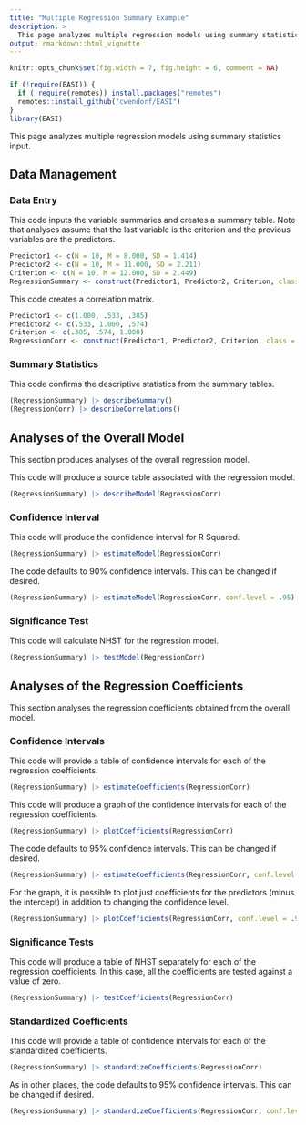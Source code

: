 ```yaml
---
title: "Multiple Regression Summary Example"
description: >
  This page analyzes multiple regression models using summary statistics input.
output: rmarkdown::html_vignette
---
```


```r
knitr::opts_chunk$set(fig.width = 7, fig.height = 6, comment = NA)
```

```r
if (!require(EASI)) {
  if (!require(remotes)) install.packages("remotes")
  remotes::install_github("cwendorf/EASI")
}
library(EASI)
```

This page analyzes multiple regression models using summary statistics input.

## Data Management

### Data Entry

This code inputs the variable summaries and creates a summary table. Note that analyses assume that the last variable is the criterion and the previous variables are the predictors.
```r
Predictor1 <- c(N = 10, M = 8.000, SD = 1.414)
Predictor2 <- c(N = 10, M = 11.000, SD = 2.211)
Criterion <- c(N = 10, M = 12.000, SD = 2.449)
RegressionSummary <- construct(Predictor1, Predictor2, Criterion, class = "wss")
```

This code creates a correlation matrix.
```r
Predictor1 <- c(1.000, .533, .385)
Predictor2 <- c(.533, 1.000, .574)
Criterion <- c(.385, .574, 1.000)
RegressionCorr <- construct(Predictor1, Predictor2, Criterion, class = "corr")
```

### Summary Statistics

This code confirms the descriptive statistics from the summary tables.
```r
(RegressionSummary) |> describeSummary()
(RegressionCorr) |> describeCorrelations()
```

## Analyses of the Overall Model

This section produces analyses of the overall regression model.

This code will produce a source table associated with the regression model.
```r
(RegressionSummary) |> describeModel(RegressionCorr)
```

### Confidence Interval

This code will produce the confidence interval for R Squared.
```r
(RegressionSummary) |> estimateModel(RegressionCorr)
```

The code defaults to 90% confidence intervals. This can be changed if desired.
```r
(RegressionSummary) |> estimateModel(RegressionCorr, conf.level = .95)
```

### Significance Test

This code will calculate NHST for the regression model.
```r
(RegressionSummary) |> testModel(RegressionCorr)
```

## Analyses of the Regression Coefficients

This section analyses the regression coefficients obtained from the overall model.

### Confidence Intervals

This code will provide a table of confidence intervals for each of the regression coefficients.
```r
(RegressionSummary) |> estimateCoefficients(RegressionCorr)
```

This code will produce a graph of the confidence intervals for each of the regression coefficients.
```r
(RegressionSummary) |> plotCoefficients(RegressionCorr)
```

The code defaults to 95% confidence intervals. This can be changed if desired.
```r
(RegressionSummary) |> estimateCoefficients(RegressionCorr, conf.level = .99)
```

For the graph, it is possible to plot just coefficients for the predictors (minus the intercept) in addition to changing the confidence level.
```r
(RegressionSummary) |> plotCoefficients(RegressionCorr, conf.level = .99, line = 0, intercept = FALSE)
```

### Significance Tests

This code will produce a table of NHST separately for each of the regression coefficients. In this case, all the coefficients are tested against a value of zero.
```r
(RegressionSummary) |> testCoefficients(RegressionCorr)
```

### Standardized Coefficients

This code will provide a table of confidence intervals for each of the standardized coefficients.
```r
(RegressionSummary) |> standardizeCoefficients(RegressionCorr)
```

As in other places, the code defaults to 95% confidence intervals. This can be changed if desired.
```r
(RegressionSummary) |> standardizeCoefficients(RegressionCorr, conf.level = .99)
```
